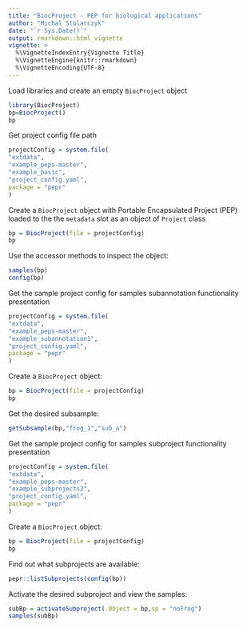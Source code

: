 ```yaml
---
title: "BiocProject - PEP for biological applications"
author: "Michal Stolarczyk"
date: "`r Sys.Date()`"
output: rmarkdown::html_vignette
vignette: >
  %\VignetteIndexEntry{Vignette Title}
  %\VignetteEngine{knitr::rmarkdown}
  %\VignetteEncoding{UTF-8}
---
```


Load libraries and create an empty `BiocProject` object
```r
library(BiocProject)
bp=BiocProject()
bp
```
Get project config file path
```r
projectConfig = system.file(
"extdata",
"example_peps-master",
"example_basic",
"project_config.yaml",
package = "pepr"
)
```
Create a `BiocProject` object with Portable Encapsulated Project (PEP) loaded to the the `metadata` slot as an object of `Project` class
```r
bp = BiocProject(file = projectConfig)
bp
```
Use the accessor methods to inspect the object:
```r
samples(bp)
config(bp)
```
Get the sample project config for samples subannotation functionality presentation
```r
projectConfig = system.file(
"extdata",
"example_peps-master",
"example_subannotation1",
"project_config.yaml",
package = "pepr"
)
```
Create a `BiocProject` object:
```r
bp = BiocProject(file = projectConfig)
bp
```
Get the desired subsample:
```r
getSubsample(bp,"frog_1","sub_a")
```
Get the sample project config for samples subproject functionality presentation
```r
projectConfig = system.file(
"extdata",
"example_peps-master",
"example_subprojects2",
"project_config.yaml",
package = "pepr"
)
```
Create a `BiocProject` object:
```r
bp = BiocProject(file = projectConfig)
bp
```
Find out what subprojects are available:
```r
pepr::listSubprojects(config(bp))
```
Activate the desired subproject and view the samples:
```r

subBp = activateSubproject(.Object = bp,sp = "noFrog")
samples(subBp)
```
